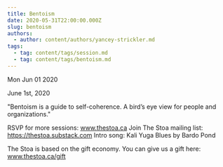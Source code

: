 ```yaml
---
title: Bentoism
date: 2020-05-31T22:00:00.000Z
slug: bentoism
authors:
  - author: content/authors/yancey-strickler.md
tags:
  - tag: content/tags/session.md
  - tag: content/tags/bentoism.md
---
```






Mon Jun 01 2020

June 1st, 2020

"Bentoism is a guide to self-coherence. A bird’s eye view for people and organizations."

RSVP for more sessions: www.thestoa.ca
Join The Stoa mailing list: https://thestoa.substack.com
Intro song: Kali Yuga Blues by Bardo Pond

The Stoa is based on the gift economy. You can give us a gift here: www.thestoa.ca/gift


